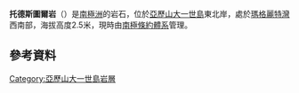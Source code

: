 {{coord|68|50|S|69|25|W|display=title}}

'''托德斯圖爾岩'''（{{lang-en|Toadstool Rocks}}）是[[南極洲|南極洲]]的岩石，位於[[亞歷山大一世島|亞歷山大一世島]]東北岸，處於[[瑪格麗特灣|瑪格麗特灣]]西南部，海拔高度2.5米，現時由[[南極條約體系|南極條約體系]]管理。

==參考資料==
{{usgs-gazetteer}}

{{DEFAULTSORT:Toadstool Rocks}}
[[Category:亞歷山大一世島岩層|Category:亞歷山大一世島岩層]]


{{AlexanderIsland-geo-stub}}